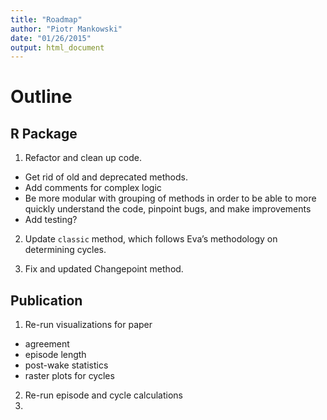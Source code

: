 ```yaml
---
title: "Roadmap"
author: "Piotr Mankowski"
date: "01/26/2015"
output: html_document
---
```


# Outline

## R Package
1. Refactor and clean up code.
  - Get rid of old and deprecated methods.
  - Add comments for complex logic
  - Be more modular with grouping of methods in order to be able to more quickly understand the code, pinpoint bugs, and make improvements
  - Add testing?

2. Update `classic` method, which follows Eva's methodology on determining cycles.

3. Fix and updated Changepoint method.

## Publication
1. Re-run visualizations for paper
- agreement
- episode length
- post-wake statistics
- raster plots for cycles
2. Re-run episode and cycle calculations
3. 


```r
```

